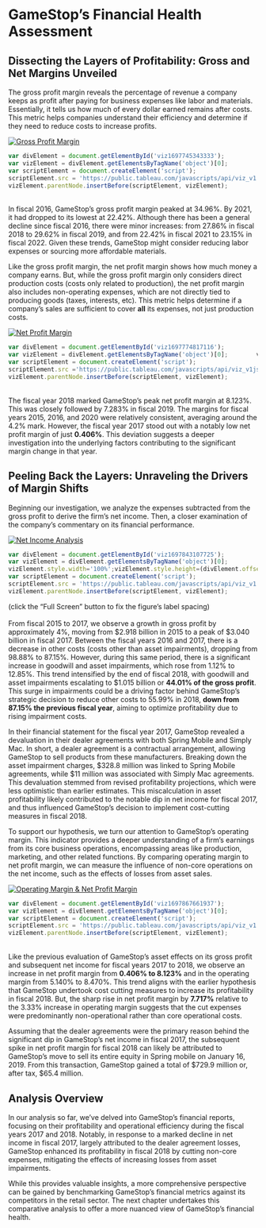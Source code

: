 # GameStop's Financial Health Assessment {-}
## Dissecting the Layers of Profitability: Gross and Net Margins Unveiled {-}
The gross profit margin reveals the percentage of revenue a company keeps as profit after paying for business expenses like labor and materials. Essentially, it tells us how much of every dollar earned  remains after costs. This metric helps companies understand their efficiency and determine if they need to reduce costs to increase profits. 

<div class='tableauPlaceholder' id='viz1697745343333' style='position: relative'><noscript><a href='#'><img alt='Gross Profit Margin ' src='https:&#47;&#47;public.tableau.com&#47;static&#47;images&#47;st&#47;stock_project&#47;GrossProfitMargin&#47;1_rss.png' style='border: none' /></a></noscript><object class='tableauViz'  style='display:none;'><param name='host_url' value='https%3A%2F%2Fpublic.tableau.com%2F' /> <param name='embed_code_version' value='3' /> <param name='site_root' value='' /><param name='name' value='stock_project&#47;GrossProfitMargin' /><param name='tabs' value='no' /><param name='toolbar' value='yes' /><param name='static_image' value='https:&#47;&#47;public.tableau.com&#47;static&#47;images&#47;st&#47;stock_project&#47;GrossProfitMargin&#47;1.png' /> <param name='animate_transition' value='yes' /><param name='display_static_image' value='yes' /><param name='display_spinner' value='yes' /><param name='display_overlay' value='yes' /><param name='display_count' value='yes' /><param name='language' value='en-US' /><param name='filter' value='publish=yes' /></object></div> 

```js
var divElement = document.getElementById('viz1697745343333');                    
var vizElement = divElement.getElementsByTagName('object')[0];                    vizElement.style.width='100%';vizElement.style.height=(divElement.offsetWidth*0.75)+'px';     
var scriptElement = document.createElement('script');                    
scriptElement.src = 'https://public.tableau.com/javascripts/api/viz_v1.js';                    
vizElement.parentNode.insertBefore(scriptElement, vizElement);                
```
\
In fiscal 2016, GameStop's gross profit margin peaked at 34.96%. By 2021, it had dropped to its lowest at 22.42%. Although there has been a general decline since fiscal 2016, there were minor increases: from 27.86% in fiscal 2018 to 29.62% in fiscal 2019, and from 22.42% in fiscal 2021 to 23.15% in fiscal 2022. Given these trends, GameStop might consider reducing labor expenses or sourcing more affordable materials. 

Like the gross profit margin, the net profit margin shows how much money a company earns. But, while the gross profit margin only considers direct production costs (costs only related to production), the net profit margin also includes non-operating expenses, which are not directly tied to producing goods (taxes, interests, etc). This metric helps determine if a company's sales are sufficient to cover **all** its expenses, not just production costs. 

<div class='tableauPlaceholder' id='viz1697774817116' style='position: relative'><noscript><a href='#'><img alt='Net Profit Margin  ' src='https:&#47;&#47;public.tableau.com&#47;static&#47;images&#47;st&#47;stock_project&#47;NetProfitMargin&#47;1_rss.png' style='border: none' /></a></noscript><object class='tableauViz'  style='display:none;'><param name='host_url' value='https%3A%2F%2Fpublic.tableau.com%2F' /> <param name='embed_code_version' value='3' /> <param name='site_root' value='' /><param name='name' value='stock_project&#47;NetProfitMargin' /><param name='tabs' value='no' /><param name='toolbar' value='yes' /><param name='static_image' value='https:&#47;&#47;public.tableau.com&#47;static&#47;images&#47;st&#47;stock_project&#47;NetProfitMargin&#47;1.png' /> <param name='animate_transition' value='yes' /><param name='display_static_image' value='yes' /><param name='display_spinner' value='yes' /><param name='display_overlay' value='yes' /><param name='display_count' value='yes' /><param name='language' value='en-US' /><param name='filter' value='publish=yes' /></object></div>  

```js
var divElement = document.getElementById('viz1697774817116');         
var vizElement = divElement.getElementsByTagName('object')[0];        vizElement.style.width='100%';vizElement.style.height=(divElement.offsetWidth*0.75)+'px';       
var scriptElement = document.createElement('script');                 
scriptElement.src ='https://public.tableau.com/javascripts/api/viz_v1js';                 
vizElement.parentNode.insertBefore(scriptElement, vizElement);
```
\
The fiscal year 2018 marked GameStop's peak net profit margin at 8.123%. This was closely followed by 7.283% in fiscal 2019. The margins for fiscal years 2015, 2016, and 2020 were relatively consistent, averaging around the 4.2% mark. However, the fiscal year 2017 stood out with a notably low net profit margin of just **0.406%**. This deviation suggests a deeper investigation into the underlying factors contributing to the significant margin change in that year.

## Peeling Back the Layers: Unraveling the Drivers of Margin Shifts {-}

Beginning our investigation, we analyze the expenses subtracted from the gross profit to derive the firm's net income. Then, a closer examination of the company's commentary on its financial performance.

<div class='tableauPlaceholder' id='viz1697843107725' style='position: relative'><noscript><a href='#'><img alt='Net Income Analysis ' src='https:&#47;&#47;public.tableau.com&#47;static&#47;images&#47;st&#47;stock_project&#47;NetIncomeAnalysis&#47;1_rss.png' style='border: none' /></a></noscript><object class='tableauViz'  style='display:none;'><param name='host_url' value='https%3A%2F%2Fpublic.tableau.com%2F' /> <param name='embed_code_version' value='3' /> <param name='site_root' value='' /><param name='name' value='stock_project&#47;NetIncomeAnalysis' /><param name='tabs' value='no' /><param name='toolbar' value='yes' /><param name='static_image' value='https:&#47;&#47;public.tableau.com&#47;static&#47;images&#47;st&#47;stock_project&#47;NetIncomeAnalysis&#47;1.png' /> <param name='animate_transition' value='yes' /><param name='display_static_image' value='yes' /><param name='display_spinner' value='yes' /><param name='display_overlay' value='yes' /><param name='display_count' value='yes' /><param name='language' value='en-US' /><param name='filter' value='publish=yes' /></object></div>

```js
var divElement = document.getElementById('viz1697843107725');                    
var vizElement = divElement.getElementsByTagName('object')[0];                    
vizElement.style.width='100%';vizElement.style.height=(divElement.offsetWidth*0.75)+'px';                    
var scriptElement = document.createElement('script');                    
scriptElement.src = 'https://public.tableau.com/javascripts/api/viz_v1.js';                    
vizElement.parentNode.insertBefore(scriptElement, vizElement);                
```
(click the "Full Screen" button to fix the figure's label spacing)
\
\
From fiscal 2015 to 2017, we observe a growth in gross profit by approximately 4%, moving from $2.918 billion in 2015 to a peak of $3.040 billion in fiscal 2017. Between the fiscal years 2016 and 2017, there is a decrease in other costs (costs other than asset impairments), dropping from 98.88% to 87.15%. However, during this same period, there is a significant increase in goodwill and asset impairments, which rose from 1.12% to 12.85%. This trend intensified by the end of fiscal 2018, with goodwill and asset impairments escalating to $1.015 billion or **44.01% of the gross profit**. This surge in impairments could be a driving factor behind GameStop's strategic decision to reduce other costs to 55.99% in 2018, **down from 87.15% the previous fiscal year**, aiming to optimize profitability due to rising impairment costs. 

In their financial statement for the fiscal year 2017, GameStop revealed a devaluation in their dealer agreements with both Spring Mobile and Simply Mac. In short, a dealer agreement is a contractual arrangement, allowing GameStop to sell products from these manufacturers. Breaking down the asset impairment charges, $328.8 million was linked to Spring Mobile agreements, while $11 million was associated with Simply Mac agreements. This devaluation stemmed from revised profitability projections, which were less optimistic than earlier estimates. This miscalculation in asset profitability likely contributed to the notable dip in net income for fiscal 2017, and thus influenced GameStop's decision to implement cost-cutting measures in fiscal 2018.

To support our hypothesis, we turn our attention to GameStop's operating margin. This indicator provides a deeper understanding of a firm's earnings from its core business operations, encompassing areas like production, marketing, and other related functions. By comparing operating margin to net profit margin, we can measure the influence of non-core operations on the net income, such as the effects of losses from asset sales. 

<div class='tableauPlaceholder' id='viz1697867661937' style='position: relative'><noscript><a href='#'><img alt='Operating Margin &amp; Net Profit Margin ' src='https:&#47;&#47;public.tableau.com&#47;static&#47;images&#47;st&#47;stock_project&#47;OperatingMarginNetProfitMargin&#47;1_rss.png' style='border: none' /></a></noscript><object class='tableauViz'  style='display:none;'><param name='host_url' value='https%3A%2F%2Fpublic.tableau.com%2F' /> <param name='embed_code_version' value='3' /> <param name='site_root' value='' /><param name='name' value='stock_project&#47;OperatingMarginNetProfitMargin' /><param name='tabs' value='no' /><param name='toolbar' value='yes' /><param name='static_image' value='https:&#47;&#47;public.tableau.com&#47;static&#47;images&#47;st&#47;stock_project&#47;OperatingMarginNetProfitMargin&#47;1.png' /> <param name='animate_transition' value='yes' /><param name='display_static_image' value='yes' /><param name='display_spinner' value='yes' /><param name='display_overlay' value='yes' /><param name='display_count' value='yes' /><param name='language' value='en-US' /><param name='filter' value='publish=yes' /></object></div>

```js
var divElement = document.getElementById('viz1697867661937');                    
var vizElement = divElement.getElementsByTagName('object')[0];                    vizElement.style.width='100%';vizElement.style.height=(divElement.offsetWidth*0.75)+'px';                    
var scriptElement = document.createElement('script');                    
scriptElement.src = 'https://public.tableau.com/javascripts/api/viz_v1.js';                    
vizElement.parentNode.insertBefore(scriptElement, vizElement);                
```
\
Like the previous evaluation of GameStop's asset effects on its gross profit and subsequent net income for fiscal years 2017 to 2018, we observe an increase in net profit margin from **0.406% to 8.123%** and in the operating margin from 5.140% to 8.470%. This trend aligns with the earlier hypothesis that GameStop undertook cost cutting measures to increase its profitability in fiscal 2018. But, the sharp rise in net profit margin by **7.717%** relative to the 3.33% increase in operating margin suggests that the cut expenses were predominantly non-operational rather than core operational costs. 

Assuming that the dealer agreements were the primary reason behind the significant dip in GameStop's net income in fiscal 2017, the subsequent spike in net profit margin for fiscal 2018 can likely be attributed to GameStop's move to sell its entire equity in Spring mobile on January 16, 2019. From this transaction, GameStop gained a total of $729.9 million or, after tax, $65.4 million. 

## Analysis Overview {-}
In our analysis so far, we've delved into GameStop's financial reports, focusing on their profitability and operational efficiency during the fiscal years 2017 and 2018. Notably, in response to a marked decline in net income in fiscal 2017, largely attributed to the dealer agreement losses, GameStop enhanced its profitability in fiscal 2018 by cutting non-core expenses, mitigating the effects of increasing losses from asset impairments.

While this provides valuable insights, a more comprehensive perspective can be gained by benchmarking GameStop's financial metrics against its competitors in the retail sector. The next chapter undertakes this comparative analysis to offer a more nuanced view of GameStop's financial health. 

